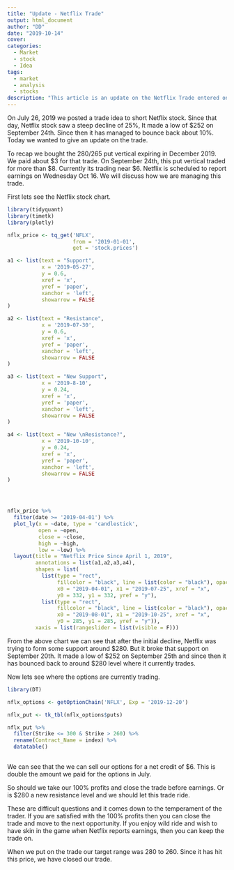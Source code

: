```yaml
---
title: "Update - Netflix Trade"
output: html_document
author: "DD"
date: "2019-10-14"
cover: 
categories:
  - Market
  - stock
  - Idea
tags:
  - market
  - analysis
  - stocks
description: "This article is an update on the Netflix Trade entered on July 26, 2019"
---
```


On July 26, 2019 we posted a trade idea to short Netflix stock. Since that day, Netflix stock saw a steep decline of 25%, It made a low of \$252 on September 24th. Since then it has managed to bounce back about 10%. Today we wanted to give an update on the trade.

To recap we bought the 280/265 put vertical expiring in December 2019. We paid about \$3 for that trade. On September 24th, this put vertical traded for more than \$8. Currently its trading near \$6. Netflix is scheduled to report earnings on Wednesday Oct 16. We will discuss how we are managing this trade.

First lets see the Netflix stock chart.

```r

library(tidyquant)
library(timetk)
library(plotly)

```

```r

nflx_price <- tq_get('NFLX',
                     from = '2019-01-01',
                     get = 'stock.prices')

a1 <- list(text = "Support",
           x = '2019-05-27',
           y = 0.6,
           xref = 'x',
           yref = 'paper',
           xanchor = 'left',
           showarrow = FALSE
)

a2 <- list(text = "Resistance",
           x = '2019-07-30',
           y = 0.6,
           xref = 'x',
           yref = 'paper',
           xanchor = 'left',
           showarrow = FALSE
)

a3 <- list(text = "New Support",
           x = '2019-8-10',
           y = 0.24,
           xref = 'x',
           yref = 'paper',
           xanchor = 'left',
           showarrow = FALSE
)

a4 <- list(text = "New \nResistance?",
           x = '2019-10-10',
           y = 0.24,
           xref = 'x',
           yref = 'paper',
           xanchor = 'left',
           showarrow = FALSE
)




nflx_price %>%
  filter(date >= '2019-04-01') %>%
  plot_ly(x = ~date, type = 'candlestick',
          open = ~open,
          close = ~close,
          high = ~high,
          low = ~low) %>%
  layout(title = "Netflix Price Since April 1, 2019",
         annotations = list(a1,a2,a3,a4),
         shapes = list(
           list(type = "rect",
                fillcolor = "black", line = list(color = "black"), opacity = 0.3,
                x0 = "2019-04-01", x1 = "2019-07-25", xref = "x",
                y0 = 332, y1 = 332, yref = "y"),
           list(type = "rect",
                fillcolor = "black", line = list(color = "black"), opacity = 0.3,
                x0 = "2019-08-01", x1 = "2019-10-25", xref = "x",
                y0 = 285, y1 = 285, yref = "y")),
         xaxis = list(rangeslider = list(visible = F)))

```

From the above chart we can see that after the initial decline, Netflix was trying to form some support around \$280. But it broke that support on September 20th. It made a low of \$252 on September 25th and since then it has bounced back to around \$280 level where it currently trades. 

Now lets see where the options are currently trading.

```r

library(DT)

nflx_options <- getOptionChain('NFLX', Exp = '2019-12-20')

nflx_put <- tk_tbl(nflx_options$puts)

nflx_put %>%
  filter(Strike <= 300 & Strike > 260) %>%
  rename(Contract_Name = index) %>%
  datatable()
  


```

We can see that the we can sell our options for a net credit of \$6. This is double the amount we paid for the options in July.

So should we take our 100% profits and close the trade before earnings. Or is \$280 a new resistance level and we should let this trade ride.

These are difficult questions and it comes down to the temperament of the trader. If you are satisfied with the 100% profits then you can close the trade and move to the next opportunity. If you enjoy wild ride and wish to have skin in the game when Netflix reports earnings, then you can keep the trade on. 

When we put on the trade our target range was 280 to 260. Since it has hit this price, we have closed our trade.


